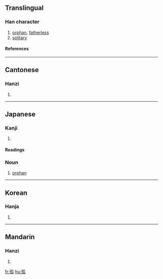 ==Translingual==
===Han character===
{{Han char|rn=39|rad=子|as=05|sn=8|four=1243<sub>0</sub>|canj=弓木竹女人 (NDHVO)}}
# [[orphan]], [[fatherless]]
# [[solitary]]
====References====
{{Han ref|kx=0279.080|dkj=06966|dj=0547.060|hdz=21014.010|uh=5B64|ud=23396|bh=A974|bd=43380}}
----
==Cantonese==
===Hanzi===
{{yue-hanzi|jyut=|y=gu1}}
# {{defn|Cantonese}}
----
==Japanese==
===Kanji===
{{ja-kanji|grade=c|rs=子05}}
# {{defn|Japanese}} 
====Readings====
{{ja-readings|on=[[こ]] (ko)|kun=[[みなしご]] (minashigo), [[ひとり]] (hitori)}}



===Noun===
{{ja-noun|k|hira=みなしご|rom=minashigo}}
#[[orphan]]
----
==Korean==
===Hanja===
{{ko-hanja|hangeul=고|rv=go|mr=ko}}
# {{defn|Korean}}
----
==Mandarin==
===Hanzi===
{{cmn-hanzi|pin=[[gū]] (gu1)|wg=ku<sup>1</sup>}}
# {{defn|Mandarin}}

[[fr:孤]]
[[hu:孤]]